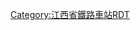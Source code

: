 <noinclude>{{BS-map
| title = 向塘站站线布置图
| map = </noinclude>
\\\\CONTg\CONTg\\\\\\\\\\~~[[京九铁路]][[上行线|上]]、[[下行线]]，[[北京西站]]方向
\\\\STRg\STRf\\\\\\\\\\
\\CONT2\STRc3\STR\STR\\\\\\\\\\~~[[南昌西环铁路]]下行线，从[[乐化站]]
\\STRc1\STR2+4\STR!~STRc3\STR\\\\\\\\\\
\\\STRc1\KRZ2+4u\STR!~STRc3\\\\\\\\\\
\\\\STR!~STRc1\KRZ2+4u\STRc3\\\\\\\\\
\\\\STR\STR!~STRc1\STR2+4\STRc3\\\\\\\\
\\\\STR\STR\STRc1\STR2+4\STRc3\\\\\\\
\\\\STR\STR\\STRc1\STR2+4\STRc3\\\\\\
\\\\STR\STR\\\STRc1\STR+4\\\\\\
\\\\STR\STR\\\\STRf\\\\\\
\\\\STR\STR\\\STRc2\STR3\\\\\\
\\\\STR\STR\\STRc2\STR3+1\STRc4\\\\\\
\\\\STR\STR\\STR+1\STRc4\\\\\\\
\\CONT2\STRc3\STR\STR2\STRc3\STR\\\\\\\\~~南昌西环铁路上行线，往乐化站
\\STRc1\STR+4\STR\STRc1\STR+4\STR\\\\\\\\
\\\STRg\STR\ENDEa\STR\STR\\\\\\\\
\\\ABZg2\STR!~STRc3\STR\STR\STR\\\\\\\\
\\\STR!~STRc1\ABZg+4\STR!~STRc2\ABZg3\STR\\\\\\\\
\\\STR\ABZg2\ABZg+1!~STRc3\STR!~STRc4\STR\\\\\\\\
\\\STR\STR!~STRc1\ABZ2+4g\STR2!~STRc3\STR2!~STRc3\STRc3\\\\\\\
\\ENDEa\STR\STR\STRc1\STR2+4!~STRc1\STR2+4!~STRc13\ABZ4+2f!~STRc3\STRc3\\\\\\
\\STR\STR\STR\\STRc1\ABZ4+2f!~STRc1\ABZ2+4g!~STRc13\STR2+4!~STRc3\STRc3\\\\\
\\STR\STR\STR\\\STR!~STRc1\STR2+4!~STRc1\STR2+4!~STRc13\STR2+4!~STRc3\STRc3\\\\
\\STR\STR\STR\\STRc2\ABZg3\STRc1\STR+4!~STRc1\STR+4!~STRc1\STR+4\\\\
\\STR\STR\STR\STRc2\STR3+1!~STRc2\ABZg3!~STRc4\\ABZg2\ABZg3\ABZg2\STRc3\\\
\\STR2\STR!~STRc3\STR!~STRc2\STR3+1\STR+1!~STRc4\STR!~STRc4\ENDEa\ABZg+1\ABZg+4\STR!~STRc1\STR+4\\\
\\STRc1\ABZg+4\ABZg+1\STRc4\STR\STR\STR2\STR2!~STRc3\STR2!~STRc3\STR2!~STRc3\ENDEe!~STRc3\\\
\\\ABZg2\ABZg3\\STR\STR\STRc1\STR2+4!~STRc1\ABZ4+2f!~STRc13\ABZ4+2f!~STRc13\STR2+4!~STRc3\STRc3\\
\\\ABZg+1\ABZg+4\\STR\STR\\STRc1\ABZg+4!~STRc1\ABZ2+4g!~STRc1\STR2+4!~STRc13\STR2+4!~STRc3\STRc3\
\\STRc2\ABZg3\STR\\ENDEe!~STRc2\ABZg3\\\STR\STRc1\STR+4!~STRc1\STR+4!~STRc1\STR+4\
\STRc2\STR3+1\STR!~STRc4\STR\STRc2\STR3+1\ABZg2!~STRc4\STRc3\STRc2\ABZg3\\STR\STR!~STRc2\STR3\
STRc2\ABZ1+3f\STRc4\STR\STR\STR+1\STRc4\STR!~STRc1\STR+4!~STRc2\ABZ1+3f\STR!~STRc4\STRc2\ABZg3\ABZg+1\STRc4\
STR+1\STR!~STRc4\\STR\STR\STR\\STR\ABZg+1\STR!~STRc4\STR\STR+1\STR!~STRc4\STR\\
STR+BSr!~num1r\STR+BSl\BS\STR+BSr\STR\STR+BSl\BS\STR+BSr\STR\STR\STR\STR\STR\STR\MASKl\MASKr~~1站台1道
STR+BSr\STR+BSl!~num2l\BS\STR+BSr\STR\STR+BSl\BS\STR+BSr\STR\STR\STR\STR\STR\STR\MASKl\MASKr~~2站台2道
STR+BSr\STR+BSl\BS\STR+BSr!~num2r\STR\STR+BSl\BS\STR+BSr\STR\STR\STR\STR\STR\STR\MASKl\MASKr~~2站台3道
STR+BSr\STR+BSl\BS\STR+BSr\STR\STR+BSl\BS\STR+BSr\STR\STR\STR\STR\STR\STR\\
STR+BSr\STR+BSl\BS\STR+BSr\STR\STR+BSl!~num3l\BS\STR+BSr\STR\STR\STR\STR\STR\STR\MASKl\MASKr~~3站台5道
STR+BSr\STR+BSl\BS\STR+BSr\STR\STR+BSl\BS\STR+BSr!~num3r\STR\STR\STR\STR\STR\STR\MASKl\MASKr~~3站台6道
STR+BSr\STR+BSl\BS\STR+BSr\STR\STR+BSl\BS\STR+BSr\STR\STR\STR\STR\STR\STR\\
STR+BSr\STR+BSl\BS\STR+BSr\STR\STR+BSl\BS\STR+BSr\STR\STR\STR\STR\STR\STR\\
STR+BSr\STR+BSl\BS\STR+BSr\STR\STR+BSl\BS\STR+BSr\STR\STR\STR\STR\STR\STR\\
STR+BSr\STR+BSl\BS\STR+BSr\STR\STR+BSl\BS\STR+BSr\STR\STR\STR\STR\STR\STR\\
STR+BSr\STR+BSl\BS\STR+BSr\STR\STR+BSl\BS\STR+BSr\STR\STR\STR\STR\STR\STR\\
STR+BSr\STR+BSl\BS\STR+BSr\STR\STR+BSl\BS\STR+BSr\STR\STR\STR\STR\STR\STR\\
STR2\STR!~STRc3\\STR\STR\STR\ENDEa\STR\STR\STR\STR\STR\STR!~STRc2\ABZg3\\
STRc1\ABZ2+4g\STRc3\STR\STR\STR\STR\STR\STR\STR\STR\STR\ABZg+1\STR!~STRc4\\
\STRc1\STR2+4\ABZg2!~STRc3\STR!~STRc3\STR\STR\STR\STR\STR\STR\STR\STR\STR\\
\\STRc1\ABZg+4!~STRc1\ABZg+4\STR\STR\STR\STR\STR\STR\STR\STR\STR\\
\\LSTR\ABZg2\ABZg3\STR\STR\STR\STR\STR\STR\STR\STR\STR\\
\\STR\ABZg+1\ABZg+4\STR\STR\STR\STR\STR\STR\STR\STR\STR\\
\\STR2\STR2!~STRc3\STR2!~STRc3\STR2!~STRc3\STR!~STRc3\ABZg2\STR!~STRc3\STR\STR\STR\STR\STR\\
\\STRc1\STR2+4!~STRc1\STR2+4!~STRc13\STR2+4!~STRc13\ABZ2+4g!~STRc23\STR!~STRc13\ABZg+4\STR\STR\STR\STR\STR\\
\\\STRc1\STR2+4!~STRc1\STR2+4!~STRc13\STR2+4!~STRc13\ABZ2+4g!~STRc3\ABZg2!~STRc3\STR!~STRc3\STR\STR\STR\STR\\
\\\\STRc1\STR2+4!~STRc1\STR2+4!~STRc13\STR2+4!~STRc13\ABZg+4!~STRc13\ABZ2+4g!~STRc2\STR!~STRc3\STR\STR\STR\\
\\\\\STRc1\STR2+4!~STRc1\STR2+4!~STRc13\ABZ2+4g!~STRc3\STRc13\ABZ2+4g\ABZg2!~STRc3\ABZg2!~STRc3\STR!~STRc3\\
\\\\\\STRc1\STR2+4!~STRc1\STR2+4!~STRc13\STR2+4!~STRc3\STRc13\ABZg+4!~STRc1\ABZg+4!~STRc1\ABZg+4\\
\\\\\\\STRc1\STR+4!~STRc1\STR+4!~STRc1\STR+4\STR\STR\STR\\
\\\\\\\\ABZg2\ABZg3\STR\STR\STR\STR\\
\\\\\\\\ABZg+1\ABZg+4\STR\STR\STR\STR\\
\\\\\\\\LSTR\STR\STR\ABZg2\ABZg3\STR\LSTR\
\\\\\\\\\STR\STR\ABZg+1\ABZg+4\ABZg2\ABZg3\
\\\\\\\\\STR\ABZg2\ABZg3\ABZg2\ABZg+1!~STRc3\ABZg+4\
\\\\\\\\\STR\ABZg+1\ABZg+4\STR!~STRc1\ABZg+4\STR\
\\\\\\\\\ABZg2\ABZg3\ABZg2\ABZg3\STR\STR\
\\\\\\\\\ABZg+1\ABZg+4\ABZg+1\ABZg+4\STR\LSTR\
\\\\\\\\\STR\ABZg2\ABZg3\ABZg2\STR!~STRc3\\
\\\\\\\\\STR\ABZg+1\ABZg+4\STR!~STRc1\ABZg+4\\
\\\\\\\\ENDEa!~STRc2\ABZg3!~STRc2\ABZg3\STR\STR\ABZg2\ENDEa!~STRc3\
\\\\\\\ENDEa\ABZg+1\ABZg+1!~STRc4\STR!~STRc4\STR\STR\STR!~STRc1\ABZg+4\
\\\\\\\STR!~STRc2\ABZg3\STR\STR\STR\STR\STR\STR2\STRc3
\\\\\\\ABZg+1\STR!~STRc4\STR\STR\STR\STR\STR\STRc1\LSTR2+4
\\\\\\STRc2\STR3!~STRc2\STR3\STR\STR\STR\STR\STR\\
\\\\\\LSTR3+1\LSTR3+1!~STRc4\STRc4\STR\STR\STR\STR\STR\\
\\\\\\\\STRc2\STR3\STR\STR\STR\STR\\
\\\\\\\\LSTR3+1\STRc4\STR+BSr\STR\STR\STR\\
\\\\\\\\\\STRg\STRg\STRf\STRf\\
\\\\\\\\\\STR\STR\STR\STR2\STRc3\
\\\\\\\\\STRc2\STR3\STR\STR\STRc1\CONT4\~~[[京九铁路]]、[[向潭铁路]][[下行线]]，往[[常平站]]、[[潭岗站]]
\\\\\\\\\CONT1\STRc4\STR\STR\\\~~京九铁路、向潭铁路[[上行线]]，从常平站、潭岗站
\\\\\\\\\\\STR\STR2\STRc3\\
\\\\\\\\\\\STR\STRc1\CONT4\\~~[[向梁铁路]]上行线，往[[梁家渡站]]
\\\\\\\\\\\CONTf\\\\~~向梁铁路下行线，从梁家渡站
<noinclude>}}

{{Rdt intro|[[向塘站]]}}

[[Category:江西省鐵路車站RDT]]
</noinclude>